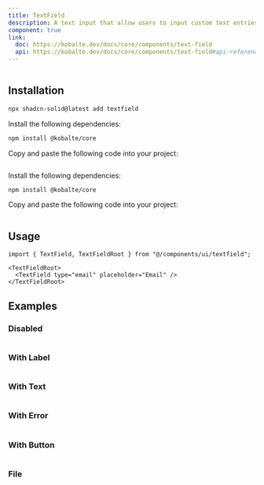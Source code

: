```yaml
---
title: TextField
description: A text input that allow users to input custom text entries with a keyboard.
component: true
link:
  doc: https://kobalte.dev/docs/core/components/text-field
  api: https://kobalte.dev/docs/core/components/text-field#api-reference
---
```




<ComponentPreview name="textfield-demo" >

```tsx file=<rootDir>/../packages/tailwindcss/examples/textfield-demo.tsx
```

</ComponentPreview>

## Installation

<ComponentInstallation >


```bash
npx shadcn-solid@latest add textfield
```


<Step >

<StepItem>Install the following dependencies:</StepItem>
```bash
npm install @kobalte/core
```

<StepItem>Copy and paste the following code into your project:</StepItem>
```tsx file=<rootDir>/../packages/tailwindcss/ui/textfield.tsx
```

</Step>

<Step >

<StepItem>Install the following dependencies:</StepItem>
```bash
npm install @kobalte/core
```

<StepItem>Copy and paste the following code into your project:</StepItem>
```tsx file=<rootDir>/../packages/unocss/ui/textfield.tsx
```

</Step>

</ComponentInstallation>

## Usage

```tsx
import { TextField, TextFieldRoot } from "@/components/ui/textfield";
```

```tsx
<TextFieldRoot>
  <TextField type="email" placeholder="Email" />
</TextFieldRoot>
```

## Examples

### Disabled

<ComponentPreview name="textfield-disabled" >

```tsx file=<rootDir>/../packages/tailwindcss/examples/textfield-disabled.tsx
```

</ComponentPreview>

### With Label

<ComponentPreview name="textfield-with-label" >

```tsx file=<rootDir>/../packages/tailwindcss/examples/textfield-with-label.tsx
```

</ComponentPreview>

### With Text

<ComponentPreview name="textfield-with-text" >

```tsx file=<rootDir>/../packages/tailwindcss/examples/textfield-with-text.tsx
```

</ComponentPreview>

### With Error

<ComponentPreview name="textfield-with-error" >

```tsx file=<rootDir>/../packages/tailwindcss/examples/textfield-with-error.tsx
```

</ComponentPreview>

### With Button

<ComponentPreview name="textfield-with-button" >

```tsx file=<rootDir>/../packages/tailwindcss/examples/textfield-with-button.tsx
```

</ComponentPreview>

### File

<ComponentPreview name="textfield-file" >

```tsx file=<rootDir>/../packages/tailwindcss/examples/textfield-file.tsx
```

</ComponentPreview>
